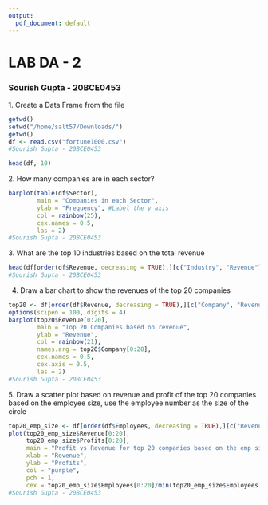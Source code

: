 ```yaml
---
output:
  pdf_document: default
---
```


# LAB DA - 2

### Sourish Gupta - 20BCE0453

1\. Create a Data Frame from the file

```r
getwd()
setwd("/home/salt57/Downloads/")
getwd()
df <- read.csv("fortune1000.csv")
#Sourish Gupta - 20BCE0453
```

```r
head(df, 10)
```

2\. How many companies are in each sector?

```r
barplot(table(df$Sector), 
        main = "Companies in each Sector",
        ylab = "Frequency", #Label the y axis 
        col = rainbow(25),
        cex.names = 0.5,
        las = 2)
#Sourish Gupta - 20BCE0453
```

3\. What are the top 10 industries based on the total revenue

```r
head(df[order(df$Revenue, decreasing = TRUE),][c("Industry", "Revenue")], 10)
#Sourish Gupta - 20BCE0453
```

4.  Draw a bar chart to show the revenues of the top 20 companies

```r
top20 <- df[order(df$Revenue, decreasing = TRUE),][c("Company", "Revenue")]
options(scipen = 100, digits = 4)
barplot(top20$Revenue[0:20], 
        main = "Top 20 Companies based on revenue",
        ylab = "Revenue",
        col = rainbow(21),
        names.arg = top20$Company[0:20],
        cex.names = 0.5,
        cex.axis = 0.5,
        las = 2)
#Sourish Gupta - 20BCE0453
```

5\. Draw a scatter plot based on revenue and profit of the top 20 companies based on the employee size, use the employee number as the size of the circle

```r
top20_emp_size <- df[order(df$Employees, decreasing = TRUE),][c("Revenue", "Profits", "Employees")]
plot(top20_emp_size$Revenue[0:20], 
     top20_emp_size$Profits[0:20], 
     main = "Profit vs Revenue for top 20 companies based on the emp size", 
     xlab = "Revenue", 
     ylab = "Profits",
     col = "purple",
     pch = 1,
     cex = top20_emp_size$Employees[0:20]/min(top20_emp_size$Employees[0:20]))
#Sourish Gupta - 20BCE0453
```
